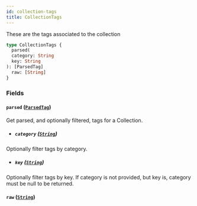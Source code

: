 ```yaml
---
id: collection-tags
title: CollectionTags
---
```



These are the tags associated to the collection


```graphql
type CollectionTags {
  parsed(
  category: String
  key: String
): [ParsedTag]
  raw: [String]
}
```


### Fields

#### `parsed` ([`ParsedTag`](/developers/demandhq-apis/storefront-api/graphql/reference/objects/parsed-tag))

Get parsed, and optionally filtered, tags for a Collection.
- ##### `category` ([`String`](/developers/demandhq-apis/storefront-api/graphql/reference/scalars/string))

Optionally filter tags by category.


- ##### `key` ([`String`](/developers/demandhq-apis/storefront-api/graphql/reference/scalars/string))

Optionally filter tags by key. If category is not provided, but key is, category must be null to be returned.


#### `raw` ([`String`](/developers/demandhq-apis/storefront-api/graphql/reference/scalars/string))






